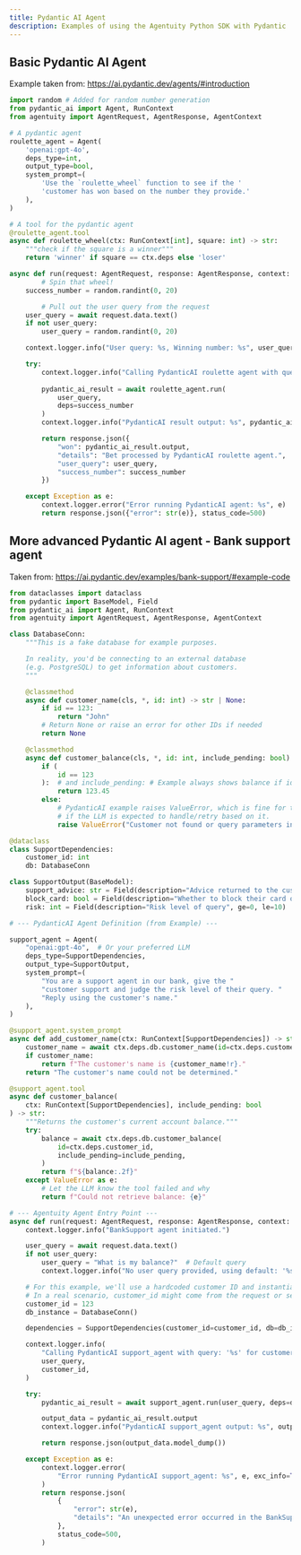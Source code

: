 ```yaml
---
title: Pydantic AI Agent
description: Examples of using the Agentuity Python SDK with Pydantic
---
```


## Basic Pydantic AI Agent

Example taken from: https://ai.pydantic.dev/agents/#introduction

```python
import random # Added for random number generation
from pydantic_ai import Agent, RunContext
from agentuity import AgentRequest, AgentResponse, AgentContext

# A pydantic agent
roulette_agent = Agent(
    'openai:gpt-4o',
    deps_type=int,
    output_type=bool,
    system_prompt=(
        'Use the `roulette_wheel` function to see if the '
        'customer has won based on the number they provide.'
    ),
)

# A tool for the pydantic agent
@roulette_agent.tool
async def roulette_wheel(ctx: RunContext[int], square: int) -> str:
    """check if the square is a winner"""
    return 'winner' if square == ctx.deps else 'loser'

async def run(request: AgentRequest, response: AgentResponse, context: AgentContext):
		# Spin that wheel!
    success_number = random.randint(0, 20)  

		# Pull out the user query from the request
    user_query = await request.data.text()
    if not user_query:
        user_query = random.randint(0, 20)

    context.logger.info("User query: %s, Winning number: %s", user_query, success_number)

    try:
        context.logger.info("Calling PydanticAI roulette agent with query: '%s' and deps: %s", user_query, success_number)
        
        pydantic_ai_result = await roulette_agent.run(
            user_query,
            deps=success_number
        )
        context.logger.info("PydanticAI result output: %s", pydantic_ai_result.output)

        return response.json({
            "won": pydantic_ai_result.output, 
            "details": "Bet processed by PydanticAI roulette agent.",
            "user_query": user_query,
            "success_number": success_number
        })

    except Exception as e:
        context.logger.error("Error running PydanticAI agent: %s", e)
        return response.json({"error": str(e)}, status_code=500)

```

## More advanced Pydantic AI agent - Bank support agent

Taken from: https://ai.pydantic.dev/examples/bank-support/#example-code

```python
from dataclasses import dataclass
from pydantic import BaseModel, Field
from pydantic_ai import Agent, RunContext
from agentuity import AgentRequest, AgentResponse, AgentContext

class DatabaseConn:
    """This is a fake database for example purposes.

    In reality, you'd be connecting to an external database
    (e.g. PostgreSQL) to get information about customers.
    """

    @classmethod
    async def customer_name(cls, *, id: int) -> str | None:
        if id == 123:
            return "John"
        # Return None or raise an error for other IDs if needed
        return None

    @classmethod
    async def customer_balance(cls, *, id: int, include_pending: bool) -> float:
        if (
            id == 123
        ):  # and include_pending: # Example always shows balance if id is 123
            return 123.45
        else:
            # PydanticAI example raises ValueError, which is fine for tools
            # if the LLM is expected to handle/retry based on it.
            raise ValueError("Customer not found or query parameters invalid")

@dataclass
class SupportDependencies:
    customer_id: int
    db: DatabaseConn

class SupportOutput(BaseModel):
    support_advice: str = Field(description="Advice returned to the customer")
    block_card: bool = Field(description="Whether to block their card or not")
    risk: int = Field(description="Risk level of query", ge=0, le=10)

# --- PydanticAI Agent Definition (from Example) ---

support_agent = Agent(
    "openai:gpt-4o",  # Or your preferred LLM
    deps_type=SupportDependencies,
    output_type=SupportOutput,
    system_prompt=(
        "You are a support agent in our bank, give the "
        "customer support and judge the risk level of their query. "
        "Reply using the customer's name."
    ),
)

@support_agent.system_prompt
async def add_customer_name(ctx: RunContext[SupportDependencies]) -> str:
    customer_name = await ctx.deps.db.customer_name(id=ctx.deps.customer_id)
    if customer_name:
        return f"The customer's name is {customer_name!r}."
    return "The customer's name could not be determined."

@support_agent.tool
async def customer_balance(
    ctx: RunContext[SupportDependencies], include_pending: bool
) -> str:
    """Returns the customer's current account balance."""
    try:
        balance = await ctx.deps.db.customer_balance(
            id=ctx.deps.customer_id,
            include_pending=include_pending,
        )
        return f"${balance:.2f}"
    except ValueError as e:
        # Let the LLM know the tool failed and why
        return f"Could not retrieve balance: {e}"

# --- Agentuity Agent Entry Point ---
async def run(request: AgentRequest, response: AgentResponse, context: AgentContext):
    context.logger.info("BankSupport agent initiated.")

    user_query = await request.data.text()
    if not user_query:
        user_query = "What is my balance?"  # Default query
        context.logger.info("No user query provided, using default: '%s'", user_query)

    # For this example, we'll use a hardcoded customer ID and instantiate the DB.
    # In a real scenario, customer_id might come from the request or session.
    customer_id = 123
    db_instance = DatabaseConn()

    dependencies = SupportDependencies(customer_id=customer_id, db=db_instance)

    context.logger.info(
        "Calling PydanticAI support_agent with query: '%s' for customer_id: %s",
        user_query,
        customer_id,
    )

    try:
        pydantic_ai_result = await support_agent.run(user_query, deps=dependencies)

        output_data = pydantic_ai_result.output
        context.logger.info("PydanticAI support_agent output: %s", output_data)

        return response.json(output_data.model_dump())

    except Exception as e:
        context.logger.error(
            "Error running PydanticAI support_agent: %s", e, exc_info=True
        )
        return response.json(
            {
                "error": str(e),
                "details": "An unexpected error occurred in the BankSupport agent.",
            },
            status_code=500,
        )

```